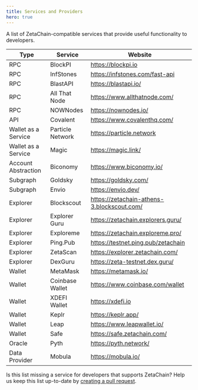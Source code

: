 ```yaml
---
title: Services and Providers
hero: true
---
```


A list of ZetaChain-compatible services that provide useful functionality to
developers.

| Type                | Service          | Website                                    |
| ------------------- | ---------------- | ------------------------------------------ |
| RPC                 | BlockPI          | https://blockpi.io                         |
| RPC                 | InfStones        | https://infstones.com/fast-api             |
| RPC                 | BlastAPI         | https://blastapi.io/                       |
| RPC                 | All That Node    | https://www.allthatnode.com/               |
| RPC                 | NOWNodes         | https://nownodes.io/                       |
| API                 | Covalent         | https://www.covalenthq.com/                |
| Wallet as a Service | Particle Network | https://particle.network                   |
| Wallet as a Service | Magic            | https://magic.link/                        |
| Account Abstraction | Biconomy         | https://www.biconomy.io/                   |
| Subgraph            | Goldsky          | https://goldsky.com/                       |
| Subgraph            | Envio            | https://envio.dev/                         |
| Explorer            | Blockscout       | https://zetachain-athens-3.blockscout.com/ |
| Explorer            | Explorer Guru    | https://zetachain.explorers.guru/          |
| Explorer            | Exploreme        | https://zetachain.exploreme.pro/           |
| Explorer            | Ping.Pub         | https://testnet.ping.pub/zetachain         |
| Explorer            | ZetaScan         | https://explorer.zetachain.com/            |
| Explorer            | DexGuru          | https://zeta-testnet.dex.guru/             |
| Wallet              | MetaMask         | https://metamask.io/                       |
| Wallet              | Coinbase Wallet  | https://www.coinbase.com/wallet            |
| Wallet              | XDEFI Wallet     | https://xdefi.io                           |
| Wallet              | Keplr            | https://keplr.app/                         |
| Wallet              | Leap             | https://www.leapwallet.io/                 |
| Wallet              | Safe             | https://safe.zetachain.com/                |
| Oracle              | Pyth             | https://pyth.network/                      |
| Data Provider       | Mobula           | https://mobula.io/                         |

Is this list missing a service for developers that supports ZetaChain? Help us
keep this list up-to-date by
[creating a pull request](https://github.com/zeta-chain/docs/blob/main/src/pages/reference/network/services.mdx).
